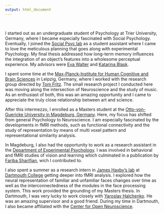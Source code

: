 ```yaml
---
output: html_document
---
```


<br/>
<p class="russiannovel">I started out as an undergraduate student of Psychology at Trier University, Germany, where I became especially fascinated with Social Psychology. Eventually, I joined the [Social Psyc lab](https://www.uni-trier.de/index.php?id=5803&L=2) as a student assistant where I came to love the meticulous planning that goes along with experimental Psychology. My final thesis addressed how long-term memory influences the integration of an object’s features into a wholesome perceptual experience. My advisors were [Eva Walter](https://www.uni-trier.de/index.php?id=21130&L=2) and [Katarina Blask](https://www.uni-trier.de/index.php?id=33444&L=2).</p>

<p class="russiannovel">I spent some time at the [Max-Planck-Institute for Human Cognitive and Brain Sciences](http://www.cbs.mpg.de/de) in Leipzig, Germany, where I worked with the research group directed by [Tom Fritz](http://www.cbs.mpg.de/departments/neurology/music-evoked-brain-plasticity). The small research project I conducted here was moving along the intersection of Neuroscience and the study of music. As an enthusiast of both, this was an amazing opportunity and I came to appreciate the truly close relationship between art and science.</p>

<p class="russiannovel">After this intermezzo, I enrolled as a Masters student at the [Otto-von-Guericke University in Magdeburg, Germany](http://www.ipsy.ovgu.de/ipsy/en/). Here, my focus has shifted from general Psychology to Neuroscience. I am especially fascinated by the developments in fMRI methods, such as functional connectivity and the study of representation by means of multi voxel pattern and representational similarity analysis.</p>

<p class="russiannovel">In Magdeburg, I also had the opportunity to work as a research assistant in the [Department of Experimental Psychology](http://www.ipsy.ovgu.de/en/exppsy.html). I was involved in behavioral and fMRI studies of vision and learning which culminated in a publication by [Fariba Sharifian](https://sites.google.com/site/fsharifian/), wich I contributed to.</p>

<p class="russiannovel">I also spent a summer as a research intern in [James Haxby's lab](http://haxbylab.dartmouth.edu/) at [Dartmouth College](http://pbs.dartmouth.edu/) getting deeper into fMRI analysis. I explored how the neural representation of familiar and unfamiliar faces changes over time as well as the interconnectedness of the modules in the face processing system. This work  provided the grounding of my Masters thesis. In Dartmouth, I was very lucky to work closely with [Yaroslav Halchenko](http://haxbylab.dartmouth.edu/ppl/yarik.html). He was an amazing supervisor and a good friend. During my time in Dartmouth, I also became affiliated with the [Center for Open Neuroscience](http://centerforopenneuroscience.org/).</p>
